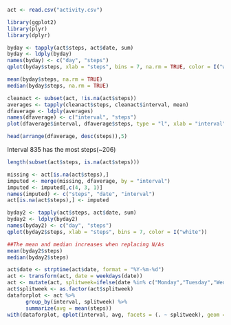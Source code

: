 ```R
act <- read.csv("activity.csv")
```

```R
library(ggplot2)
library(plyr)
library(dplyr)

byday <- tapply(act$steps, act$date, sum)
byday <- ldply(byday)
names(byday) <- c("day", "steps")
qplot(byday$steps, xlab = "steps", bins = 7, na.rm = TRUE, color = I("white"))
```

```R
mean(byday$steps, na.rm = TRUE)
median(byday$steps, na.rm = TRUE)
```

```R
cleanact <- subset(act, !is.na(act$steps))
averages <- tapply(cleanact$steps, cleanact$interval, mean)
dfaverage <- ldply(averages)
names(dfaverage) <- c("interval", "steps")
plot(dfaverage$interval, dfaverage$steps, type = "l", xlab = "interval", ylab = "steps")
```

```R
head(arrange(dfaverage, desc(steps)),5)
```

Interval 835 has the most steps(~206)

```R
length(subset(act$steps, is.na(act$steps)))
```

```R
missing <- act[is.na(act$steps),]
imputed <- merge(missing, dfaverage, by = "interval")
imputed <- imputed[,c(4, 3, 1)]
names(imputed) <- c("steps", "date", "interval")
act[is.na(act$steps),] <- imputed
```

```R
byday2 <- tapply(act$steps, act$date, sum)
byday2 <- ldply(byday2)
names(byday2) <- c("day", "steps")
qplot(byday2$steps, xlab = "steps", bins = 7, color = I("white"))
```

```r
##The mean and median increases when replacing N/As
mean(byday2$steps)
median(byday2$steps)
```

```R
act$date <- strptime(act$date, format = "%Y-%m-%d")
act <- transform(act, date = weekdays(date))
act <- mutate(act, splitweek=ifelse(date %in% c("Monday","Tuesday","Wednesday","Thursday","Friday"), "Weekday","Weekend"))
act$splitweek <- as.factor(act$splitweek)
dataforplot <- act %>%
      group_by(interval, splitweek) %>%
      summarize(avg = mean(steps))
with(dataforplot, qplot(interval, avg, facets = (. ~ splitweek), geom = "smooth"))
```

